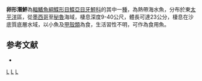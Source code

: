 {{Speciesbox
| taxon = Syacium ovale
| status = LC
| status_system = IUCN3.1
| binomial_authority = [[Günther|Günther]], 1864
| synonyms = *''Hemirhombus ovalis, Günther, 1864 ''
*''Citharichthys ovalis ,Günther, 1864 ''
}}

'''卵形潛鮃'''為[[輻鰭魚綱|輻鰭魚綱]][[鰈形目|鰈形目]][[鰈亞目|鰈亞目]][[牙鮃科|牙鮃科]]的其中一[[種|種]]，為熱帶海水魚，分布於東[[太平洋|太平洋]]區，從[[墨西哥|墨西哥]]至[[秘魯|秘魯]]海域，棲息深度9-40公尺，體長可達23公分，棲息在沙底質底層水域，以小魚及[[甲殼類|甲殼類]]為食，生活習性不明，可作為食用魚。

==参考文献==
*{{FishBase_species|genus=Syacium|species=ovale|year=2014|month=3}}

{{taxonbar}}
[[Category:_1864年描述的鱼类|L]]
[[Category:食用魚|L]]
[[Category:潛鮃屬|L]]